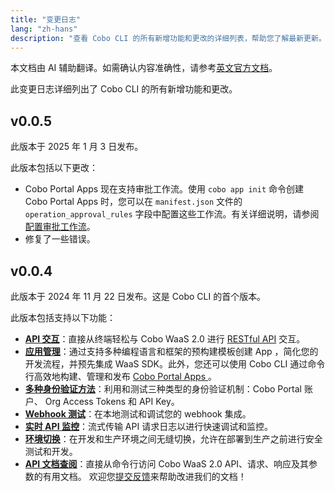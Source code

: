 ```yaml
---
title: "变更日志"
lang: "zh-hans"
description: "查看 Cobo CLI 的所有新增功能和更改的详细列表，帮助您了解最新更新。"
---
```

<Note>本文档由 AI 辅助翻译。如需确认内容准确性，请参考[英文官方文档](https://www.cobo.com/developers/v2/guides/overview/introduction)。</Note>


此变更日志详细列出了 Cobo CLI 的所有新增功能和更改。

## v0.0.5

此版本于 2025 年 1 月 3 日发布。

此版本包括以下更改：
- Cobo Portal Apps 现在支持审批工作流。使用 `cobo app init` 命令创建 Cobo Portal Apps 时，您可以在 `manifest.json` 文件的 `operation_approval_rules` 字段中配置这些工作流。有关详细说明，请参阅 [配置审批工作流](/v2_cn/apps/configure-workflow)。
- 修复了一些错误。

## v0.0.4

此版本于 2024 年 11 月 22 日发布。这是 Cobo CLI 的首个版本。

此版本包括支持以下功能：
- **[API 交互](/v2_cn/developer-tools/cobo-cli/get-requests)**：直接从终端轻松与 Cobo WaaS 2.0 进行 [RESTful API](/v2/api-references/playground) 交互。
- **[应用管理](/v2_cn/developer-tools/cobo-cli/app-init)**：通过支持多种编程语言和框架的预构建模板创建 App ，简化您的开发流程，并预先集成 WaaS SDK。此外，您还可以使用 Cobo CLI 通过命令行高效地构建、管理和发布 [Cobo Portal Apps ](/v2_cn/apps/introduction)。
- **[多种身份验证方法](/v2_cn/developer-tools/cobo-cli/login-and-authentication)**：利用和测试三种类型的身份验证机制：Cobo Portal 账户、 Org Access Tokens 和 API Key。
- **[Webhook 测试](/v2_cn/developer-tools/cobo-cli/listen-and-forward-events)**：在本地测试和调试您的 webhook 集成。
- **[实时 API 监控](/v2_cn/developer-tools/cobo-cli/real-time-logs)**：流式传输 API 请求日志以进行快速调试和监控。
- **[环境切换](/v2_cn/developer-tools/cobo-cli/global-options#environment-selection-e-env)**：在开发和生产环境之间无缝切换，允许在部署到生产之前进行安全测试和开发。
- **[API 文档查阅](/v2_cn/developer-tools/cobo-cli/api-documentation)**：直接从命令行访问 Cobo WaaS 2.0 API、请求、响应及其参数的有用文档。
<Tip>欢迎您[提交反馈](https://forms.zohopublic.com/cobo/form/DocumentFeedbackForm/formperma/QvLOhxJv1_JMsJ-1dleZ8Itb_7rzN-LtgvsDdxosoVI)来帮助改进我们的文档！</Tip>